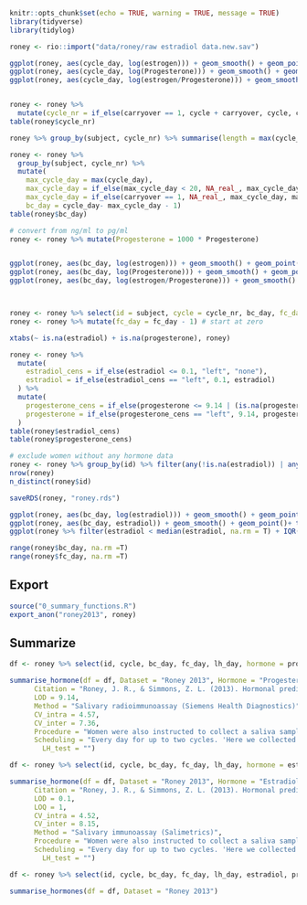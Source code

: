 ```r
knitr::opts_chunk$set(echo = TRUE, warning = TRUE, message = TRUE)
library(tidyverse)
library(tidylog)
```

```r
roney <- rio::import("data/roney/raw estradiol data.new.sav")

ggplot(roney, aes(cycle_day, log(estrogen))) + geom_smooth() + geom_point()
ggplot(roney, aes(cycle_day, log(Progesterone))) + geom_smooth() + geom_point()
ggplot(roney, aes(cycle_day, log(estrogen/Progesterone))) + geom_smooth() + geom_point()


roney <- roney %>% 
  mutate(cycle_nr = if_else(carryover == 1, cycle + carryover, cycle, cycle))
table(roney$cycle_nr)

roney %>% group_by(subject, cycle_nr) %>% summarise(length = max(cycle_day)) %>% xtabs(~ length + cycle_nr, .)

roney <- roney %>% 
  group_by(subject, cycle_nr) %>% 
  mutate(
    max_cycle_day = max(cycle_day),
    max_cycle_day = if_else(max_cycle_day < 20, NA_real_, max_cycle_day),
    max_cycle_day = if_else(carryover == 1, NA_real_, max_cycle_day, max_cycle_day),
    bc_day = cycle_day- max_cycle_day - 1)
table(roney$bc_day)

# convert from ng/ml to pg/ml
roney <- roney %>% mutate(Progesterone = 1000 * Progesterone)


ggplot(roney, aes(bc_day, log(estrogen))) + geom_smooth() + geom_point()
ggplot(roney, aes(bc_day, log(Progesterone))) + geom_smooth() + geom_point()
ggplot(roney, aes(bc_day, log(estrogen/Progesterone))) + geom_smooth() + geom_point()



roney <- roney %>% select(id = subject, cycle = cycle_nr, bc_day, fc_day = cycle_day, estradiol = estrogen, progesterone = Progesterone, cycle_length = max_cycle_day) %>% mutate(lh_day = NA_real_) %>% as_tibble()
roney <- roney %>% mutate(fc_day = fc_day - 1) # start at zero

xtabs(~ is.na(estradiol) + is.na(progesterone), roney)

roney <- roney %>% 
  mutate(
    estradiol_cens = if_else(estradiol <= 0.1, "left", "none"),
    estradiol = if_else(estradiol_cens == "left", 0.1, estradiol)
  ) %>% 
  mutate(
    progesterone_cens = if_else(progesterone <= 9.14 | (is.na(progesterone) & !is.na(estradiol)), "left", "none"),
    progesterone = if_else(progesterone_cens == "left", 9.14, progesterone)
  )
table(roney$estradiol_cens)
table(roney$progesterone_cens)

# exclude women without any hormone data
roney <- roney %>% group_by(id) %>% filter(any(!is.na(estradiol)) | any(!is.na(progesterone))) %>% ungroup()
nrow(roney)
n_distinct(roney$id)

saveRDS(roney, "roney.rds")

ggplot(roney, aes(bc_day, log(estradiol))) + geom_smooth() + geom_point() + theme_bw()
ggplot(roney, aes(bc_day, estradiol)) + geom_smooth() + geom_point()+ theme_bw()
ggplot(roney %>% filter(estradiol < median(estradiol, na.rm = T) + IQR(estradiol, na.rm = T) * 3), aes(bc_day, estradiol)) + geom_smooth() + geom_point()+ theme_bw()

range(roney$bc_day, na.rm =T)
range(roney$fc_day, na.rm =T)
```

## Export
```r
source("0_summary_functions.R")
export_anon("roney2013", roney)
```


## Summarize

```r
df <- roney %>% select(id, cycle, bc_day, fc_day, lh_day, hormone = progesterone, hormone_cens = progesterone_cens, cycle_length)

summarise_hormone(df = df, Dataset = "Roney 2013", Hormone = "Progesterone",
      Citation = "Roney, J. R., & Simmons, Z. L. (2013). Hormonal predictors of sexual motivation in natural menstrual cycles. Hormones and Behavior, 63(4), 636–645. https://doi.org/10.1016/j.yhbeh.2013.02.013",
      LOD = 9.14,
      Method = "Salivary radioimmunoassay (Siemens Health Diagnostics)",
      CV_intra = 4.57,
      CV_inter = 7.36,
      Procedure = "Women were also instructed to collect a saliva sample each morn- ing. They were asked to do so at least 30 min after any eating or drinking, ideally upon first waking. Collection was via passive drool (a few minutes after rinsing with clean water) into pre-labeled poly- propylene vials. Women stored these vials in home freezers and then delivered them weekly to our research lab, at which time they were given a new batch of vials. Saliva samples were then stored at − 80 C until being shipped for assay. Saliva samples were shipped on dry ice to the Endocrine Core Laboratory at the California Regional Primate Research Center, Davis, CA. Samples were centrifuged at 3000 rpm for 20 min. to separate the aqueous component from other particles. Concentrations of progester- one were estimated in duplicate using commercial radioimmunoassay kits (Siemens Health Diagnostics, Inc., Los Angeles, CA). Assay proce- dures were modified to accommodate overall lower levels of progester- one in human saliva relative to plasma as follows: 1) standards were diluted to concentrations ranging from 0.05 to 4.0 ng/mL; and 2) sample volume was increased to 200 μl. The progesterone assay has a least detectable dose of 0.00914 ng/ml; intra- and inter-assay CVs were 4.57% and 7.36%, respectively.",
      Scheduling = "Every day for up to two cycles. 'Here we collected daily saliva samples across 1–2 menstrual cycles from a sample of naturally cycling young women, as well as daily diary reports of both sexual behavior and self-reported sexual desire.'",
        LH_test = "")

df <- roney %>% select(id, cycle, bc_day, fc_day, lh_day, hormone = estradiol, hormone_cens = estradiol_cens, cycle_length)

summarise_hormone(df = df, Dataset = "Roney 2013", Hormone = "Estradiol",
      Citation = "Roney, J. R., & Simmons, Z. L. (2013). Hormonal predictors of sexual motivation in natural menstrual cycles. Hormones and Behavior, 63(4), 636–645. https://doi.org/10.1016/j.yhbeh.2013.02.013",
      LOD = 0.1,
      LOQ = 1,
      CV_intra = 4.52,
      CV_inter = 8.15,
      Method = "Salivary immunoassay (Salimetrics)",
      Procedure = "Women were also instructed to collect a saliva sample each morn- ing. They were asked to do so at least 30 min after any eating or drinking, ideally upon first waking. Collection was via passive drool (a few minutes after rinsing with clean water) into pre-labeled poly- propylene vials. Women stored these vials in home freezers and then delivered them weekly to our research lab, at which time they were given a new batch of vials. Saliva samples were then stored at − 80 C until being shipped for assay. Saliva samples were shipped on dry ice to the Endocrine Core Laboratory at the California Regional Primate Research Center, Davis, CA. Samples were centrifuged at 3000 rpm for 20 min. to separate the aqueous component from other particles. Concentrations of progester- one were estimated in duplicate using commercial radioimmunoassay kits (Siemens Health Diagnostics, Inc., Los Angeles, CA). Estradiol concentrations were estimated in duplicate using the high sensitivity salivary 17β-estradiol enzyme immunoassay kit (Salimetrics LLC, State College, PA). The estradiol assay has a least detectable dose of 0.1 pg/ml; intra- and inter-assay CVs were 4.52% and 8.15%, respectively.",
      Scheduling = "Every day for up to two cycles. 'Here we collected daily saliva samples across 1–2 menstrual cycles from a sample of naturally cycling young women, as well as daily diary reports of both sexual behavior and self-reported sexual desire.'",
        LH_test = "")

df <- roney %>% select(id, cycle, bc_day, fc_day, lh_day, estradiol, progesterone, cycle_length)

summarise_hormones(df = df, Dataset = "Roney 2013")
```

